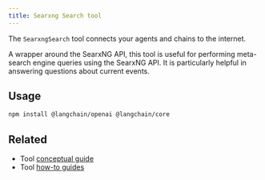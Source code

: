 ```yaml
---
title: Searxng Search tool
---
```


The `SearxngSearch` tool connects your agents and chains to the internet.

A wrapper around the SearxNG API, this tool is useful for performing meta-search engine queries using the SearxNG API. It is particularly helpful in answering questions about current events.

## Usage



<IntegrationInstallTooltip/>

```bash npm
npm install @langchain/openai @langchain/core
```

<SearxngSearch />

## Related

- Tool [conceptual guide](/oss/javascript/langchain/tools)
- Tool [how-to guides](/oss/javascript/how-to/#tools)
